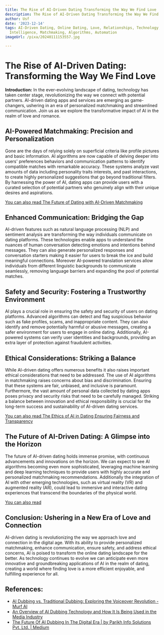 ```yaml
---
title: The Rise of AI-Driven Dating Transforming the Way We Find Love
description: The Rise of AI-Driven Dating Transforming the Way We Find Love
author: Usf
date: '2023-12-14'
tags: AI-Driven Dating, Online Dating, Love, Relationships, Technology, Artificial
  Intelligence, Matchmaking, Algorithms, Automation
imageUrl: /pixa/20240111153557.jpg

---
```

# The Rise of AI-Driven Dating: Transforming the Way We Find  Love

**Introduction:**
In the ever-evolving landscape of dating, technology has taken center stage, revolutionizing the way we connect with potential partners.  AI-driven dating apps and services are emerging as  game-changers, ushering in an era of personalized matchmaking and streamlined communication. Join us as we explore the  transformative impact of  AI  in the realm of love and romance.

## AI-Powered Matchmaking: Precision and Personalization

Gone are the days  of relying solely on superficial criteria like profile pictures and basic information.  AI algorithms are  now capable of delving deeper  into users' preferences behaviors and  communication patterns  to identify  compatible matches with remarkable  accuracy. These systems analyze vast  amounts of data including personality traits interests, and past interactions, to create highly personalized suggestions that go beyond traditional  filters. By harnessing the power of AI, dating apps  can provide users with a curated selection of potential partners  who genuinely align with  their unique desires and aspirations.

[You can also read The Future of Dating  with AI-Driven Matchmaking](The%20Future%20of%20Dating%20with%20AI-Driven%20Matchmaking)


## Enhanced Communication: Bridging the Gap

AI-driven features such as natural language processing (NLP)  and  sentiment analysis  are transforming the way individuals communicate on dating platforms.  These technologies  enable apps to understand the nuances of human conversation detecting emotions and intentions behind messages. They can also generate personalized responses and conversation starters making it easier for users to break the ice and build  meaningful connections. Moreover AI-powered translation  services allow individuals from different linguistic  backgrounds to communicate seamlessly, removing language barriers and expanding the  pool of potential matches.

## Safety and Security: Fostering a Trustworthy Environment

AI  plays a crucial role in ensuring the safety and security of users on dating platforms. Advanced algorithms can detect and flag suspicious behavior such as fake profiles,  scams, and inappropriate content. They can also identify and remove potentially harmful or abusive  messages, creating a safer environment for users to engage in online dating. Additionally, AI-powered  systems can verify user identities and backgrounds, providing an extra layer of protection against fraudulent activities.

## Ethical Considerations: Striking a Balance

While  AI-driven dating offers numerous benefits it also  raises important ethical considerations that need to be addressed. The use of  AI algorithms in matchmaking raises concerns about bias and discrimination. Ensuring that these systems are fair, unbiased, and inclusive is paramount. Furthermore, the vast amount of personal data collected by dating  apps  poses privacy and security risks that  need to be  carefully  managed. Striking  a balance  between innovation and ethical responsibility is crucial for the long-term success and sustainability  of AI-driven dating services.

[You can also  read  The Ethics of AI in  Dating Ensuring Fairness and Transparency](The%20Ethics%20of%20AI%20in%20Dating%20Ensuring%20Fairness%20and%20Transparency)


## The Future of AI-Driven Dating: A Glimpse into the Horizon

The future of AI-driven dating holds immense  promise, with continuous advancements and innovations  on the horizon. We can expect to see AI algorithms becoming  even more sophisticated, leveraging machine learning and  deep learning techniques to provide users  with highly accurate and personalized matchmaking recommendations. Additionally the integration of  AI with other emerging technologies, such as virtual reality (VR) and augmented reality (AR), could lead to immersive and interactive dating experiences that transcend the boundaries of the physical world.

[You can also read ]()


## Conclusion: Ushering in a New Era of Love and Connection

AI-driven  dating is revolutionizing the way we approach love and connection in the digital age.  With its ability to provide personalized matchmaking,  enhance communication, ensure safety, and address ethical concerns, AI  is  poised to  transform the online dating landscape for the better. As technology continues to evolve we can anticipate even more innovative and groundbreaking applications of AI in the realm  of dating, creating a world where finding love is a more efficient enjoyable, and fulfilling  experience for all.

## References:
- [AI Dubbing vs. Traditional Dubbing: Exploring the Voiceover Revolution - Murf AI](https://murf.ai/resources/ai-dubbing-vs-traditional-dubbing/)
- [An Overview of AI Dubbing Technology and How It Is Being Used in the Media Industry](https://wavel.ai/blog/an-overview-of-the-current-state-of-ai-dubbing-technology-and-how-it-is-being-used-in-the-media-industry/)
- [The Future Of AI Dubbing In The Digital Era | by Parikh Info Solutions Pvt. Ltd. | Medium](https://medium.com/@parikhinfosolutions/the-future-of-ai-dubbing-in-the-digital-era-8f7e0602044e)
